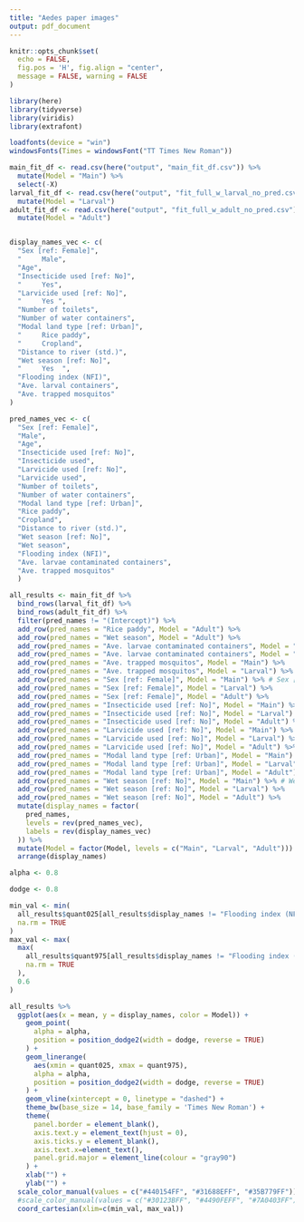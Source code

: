 ```yaml
---
title: "Aedes paper images"
output: pdf_document
---
```


```r
knitr::opts_chunk$set(
  echo = FALSE, 
  fig.pos = 'H', fig.align = "center",
  message = FALSE, warning = FALSE
)
```


```r
library(here)
library(tidyverse)
library(viridis)
library(extrafont)

loadfonts(device = "win")
windowsFonts(Times = windowsFont("TT Times New Roman"))
```


```r
main_fit_df <- read.csv(here("output", "main_fit_df.csv")) %>% 
  mutate(Model = "Main") %>% 
  select(-X)
larval_fit_df <- read.csv(here("output", "fit_full_w_larval_no_pred.csv")) %>% 
  mutate(Model = "Larval")
adult_fit_df <- read.csv(here("output", "fit_full_w_adult_no_pred.csv")) %>% 
  mutate(Model = "Adult")


display_names_vec <- c(
  "Sex [ref: Female]",
  "     Male", 
  "Age", 
  "Insecticide used [ref: No]",
  "     Yes",
  "Larvicide used [ref: No]",
  "     Yes ",
  "Number of toilets",
  "Number of water containers",
  "Modal land type [ref: Urban]",
  "     Rice paddy",
  "     Cropland",
  "Distance to river (std.)", 
  "Wet season [ref: No]",
  "     Yes  ",
  "Flooding index (NFI)",
  "Ave. larval containers",
  "Ave. trapped mosquitos"
) 

pred_names_vec <- c(
  "Sex [ref: Female]",
  "Male", 
  "Age", 
  "Insecticide used [ref: No]",
  "Insecticide used",
  "Larvicide used [ref: No]",
  "Larvicide used",
  "Number of toilets",
  "Number of water containers",
  "Modal land type [ref: Urban]",
  "Rice paddy",
  "Cropland",
  "Distance to river (std.)", 
  "Wet season [ref: No]",
  "Wet season",
  "Flooding index (NFI)",
  "Ave. larvae contaminated containers",
  "Ave. trapped mosquitos"
  )

all_results <- main_fit_df %>% 
  bind_rows(larval_fit_df) %>% 
  bind_rows(adult_fit_df) %>% 
  filter(pred_names != "(Intercept)") %>% 
  add_row(pred_names = "Rice paddy", Model = "Adult") %>% 
  add_row(pred_names = "Wet season", Model = "Adult") %>%
  add_row(pred_names = "Ave. larvae contaminated containers", Model = "Main") %>% 
  add_row(pred_names = "Ave. larvae contaminated containers", Model = "Adult") %>%
  add_row(pred_names = "Ave. trapped mosquitos", Model = "Main") %>%
  add_row(pred_names = "Ave. trapped mosquitos", Model = "Larval") %>%
  add_row(pred_names = "Sex [ref: Female]", Model = "Main") %>% # Sex [ref: Female]
  add_row(pred_names = "Sex [ref: Female]", Model = "Larval") %>% 
  add_row(pred_names = "Sex [ref: Female]", Model = "Adult") %>% 
  add_row(pred_names = "Insecticide used [ref: No]", Model = "Main") %>% # Insecticide used [ref: No]
  add_row(pred_names = "Insecticide used [ref: No]", Model = "Larval") %>% 
  add_row(pred_names = "Insecticide used [ref: No]", Model = "Adult") %>% 
  add_row(pred_names = "Larvicide used [ref: No]", Model = "Main") %>% # Larvicide used [ref: No]
  add_row(pred_names = "Larvicide used [ref: No]", Model = "Larval") %>% 
  add_row(pred_names = "Larvicide used [ref: No]", Model = "Adult") %>% 
  add_row(pred_names = "Modal land type [ref: Urban]", Model = "Main") %>% # Modal land type [ref: Urban]
  add_row(pred_names = "Modal land type [ref: Urban]", Model = "Larval") %>% 
  add_row(pred_names = "Modal land type [ref: Urban]", Model = "Adult") %>% 
  add_row(pred_names = "Wet season [ref: No]", Model = "Main") %>% # Wet season [ref: No]
  add_row(pred_names = "Wet season [ref: No]", Model = "Larval") %>% 
  add_row(pred_names = "Wet season [ref: No]", Model = "Adult") %>% 
  mutate(display_names = factor(
    pred_names, 
    levels = rev(pred_names_vec), 
    labels = rev(display_names_vec) 
  )) %>% 
  mutate(Model = factor(Model, levels = c("Main", "Larval", "Adult"))) %>% 
  arrange(display_names)
```


```r
alpha <- 0.8

dodge <- 0.8

min_val <- min(
  all_results$quant025[all_results$display_names != "Flooding index (NFI)"],
  na.rm = TRUE
)
max_val <- max(
  max(
    all_results$quant975[all_results$display_names != "Flooding index (NFI)"],
    na.rm = TRUE
  ),
  0.6
)
```


```r
all_results %>% 
  ggplot(aes(x = mean, y = display_names, color = Model)) +
    geom_point(
      alpha = alpha, 
      position = position_dodge2(width = dodge, reverse = TRUE)
    ) +
    geom_linerange(
      aes(xmin = quant025, xmax = quant975), 
      alpha = alpha, 
      position = position_dodge2(width = dodge, reverse = TRUE)
    ) +
    geom_vline(xintercept = 0, linetype = "dashed") +
    theme_bw(base_size = 14, base_family = 'Times New Roman') +
    theme(
      panel.border = element_blank(),
      axis.text.y = element_text(hjust = 0),
      axis.ticks.y = element_blank(),
      axis.text.x=element_text(),
      panel.grid.major = element_line(colour = "gray90")
    ) +
    xlab("") +
    ylab("") +
  scale_color_manual(values = c("#440154FF", "#31688EFF", "#35B779FF")) +
  #scale_color_manual(values = c("#30123BFF", "#4490FEFF", "#7A0403FF")) +
  coord_cartesian(xlim=c(min_val, max_val))
```

